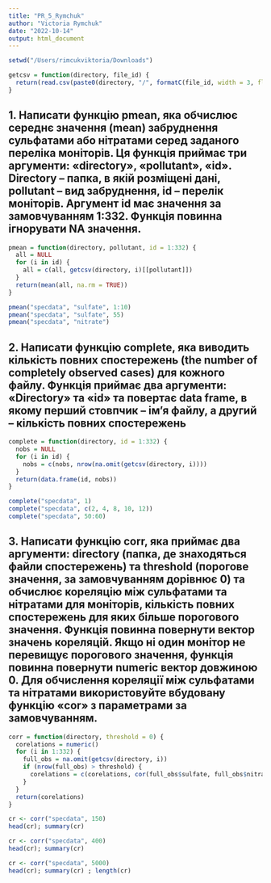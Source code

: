 ```yaml
---
title: "PR_5_Rymchuk"
author: "Victoria Rymchuk"
date: "2022-10-14"
output: html_document
---
```


```r
setwd("/Users/rimcukviktoria/Downloads")
```

```r
getcsv = function(directory, file_id) {
  return(read.csv(paste0(directory, "/", formatC(file_id, width = 3, flag = "0"), ".csv")))
}
```

## 1. Написати функцію pmean, яка обчислює середнє значення (mean) забруднення сульфатами або нітратами серед заданого переліка моніторів. Ця функція приймає три аргументи: «directory», «pollutant», «id». Directory -- папка, в якій розміщені дані, pollutant -- вид забруднення, id -- перелік моніторів. Аргумент id має значення за замовчуванням 1:332. Функція повинна ігнорувати NA значення.

```r
pmean = function(directory, pollutant, id = 1:332) {
  all = NULL
  for (i in id) {
    all = c(all, getcsv(directory, i)[[pollutant]])
  }
  return(mean(all, na.rm = TRUE))
}

pmean("specdata", "sulfate", 1:10)
pmean("specdata", "sulfate", 55)
pmean("specdata", "nitrate")
```

## 2. Написати функцію complete, яка виводить кількість повних спостережень (the number of completely observed cases) для кожного файлу. Функція приймає два аргументи: «Directory» та «id» та повертає data frame, в якому перший стовпчик -- ім'я файлу, а другий -- кількість повних спостережень

```r

complete = function(directory, id = 1:332) {
  nobs = NULL
  for (i in id) {
    nobs = c(nobs, nrow(na.omit(getcsv(directory, i))))
  }
  return(data.frame(id, nobs))
}

complete("specdata", 1)
complete("specdata", c(2, 4, 8, 10, 12))
complete("specdata", 50:60)
```

## 3. Написати функцію corr, яка приймає два аргументи: directory (папка, де знаходяться файли спостережень) та threshold (порогове значення, за замовчуванням дорівнює 0) та обчислює кореляцію між сульфатами та нітратами для моніторів, кількість повних спостережень для яких більше порогового значення. Функція повинна повернути вектор значень кореляцій. Якщо ні один монітор не перевищує порогового значення, функція повинна повернути numeric вектор довжиною 0. Для обчислення кореляції між сульфатами та нітратами використовуйте вбудовану функцію «cor» з параметрами за замовчуванням.

```r

corr = function(directory, threshold = 0) {
  corelations = numeric()
  for (i in 1:332) {
    full_obs = na.omit(getcsv(directory, i))
    if (nrow(full_obs) > threshold) {
      corelations = c(corelations, cor(full_obs$sulfate, full_obs$nitrate))
    }
  }
  return(corelations)
}

cr <- corr("specdata", 150)
head(cr); summary(cr)

cr <- corr("specdata", 400)
head(cr); summary(cr)

cr <- corr("specdata", 5000)
head(cr); summary(cr) ; length(cr)
```
